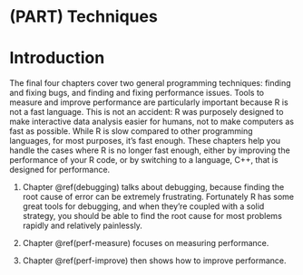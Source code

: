# (PART) Techniques {-}

# Introduction {#techniques .unnumbered}

The final four chapters cover two general programming techniques: finding and fixing bugs, and finding and fixing performance issues. Tools to measure and improve performance are particularly important because R is not a fast language. This is not an accident: R was purposely designed to make interactive data analysis easier for humans, not to make computers as fast as possible. While R is slow compared to other programming languages, for most purposes, it's fast enough. These chapters help you handle the cases where R is no longer fast enough, either by improving the performance of your R code, or by switching to a language, C++, that is designed for performance.

1.  Chapter \@ref(debugging) talks about debugging, because finding the root cause of
error can be extremely frustrating. Fortunately R has some great tools for debugging, and when they're coupled with a solid strategy, you should be able to find the root cause for most problems rapidly and relatively painlessly.

1.  Chapter \@ref(perf-measure) focuses on measuring performance. 

1.  Chapter \@ref(perf-improve) then shows how to improve performance.

